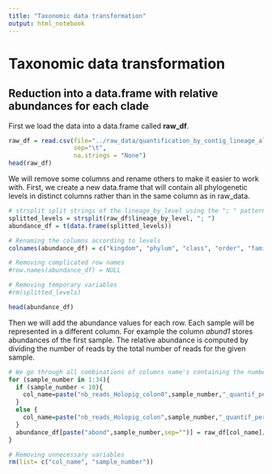 ```yaml
---
title: "Taxonomic data transformation"
output: html_notebook
---
```


# Taxonomic data transformation

## Reduction into a data.frame with relative abundances for each clade

First we load the data into a data.frame called **raw_df**.

```r
raw_df = read.csv(file="../raw_data/quantification_by_contig_lineage_all.csv",
                  sep="\t",
                  na.strings = "None")
head(raw_df)
```

We will remove some columns and rename others to make it easier to work with. First, we create a new data.frame that will contain all phylogenetic levels in distinct columns rather than in the same column as in raw_data.

```r
# strsplit split strings of the lineage_by_level using the "; " pattern
splitted_levels = strsplit(raw_df$lineage_by_level, "; ")
abundance_df = t(data.frame(splitted_levels))

# Renaming the columns according to levels
colnames(abundance_df) = c("kingdom", "phylum", "class", "order", "familly", "genre", "species")

# Removing complicated row names
#row.names(abundance_df) = NULL

# Removing temporary variables
#rm(splitted_levels)

head(abundance_df)
```

Then we will add the abundance values for each row. Each sample will be represented in a different column. For example the column *abund1* stores abundances of the first sample. The relative abundance is computed by dividing the number of reads by the total number of reads for the given sample.

```r
# We go through all combinations of columns name's containing the number of reads. # Then, we add a column in abundance_df containing relative abundances. 
for (sample_number in 1:34){
  if (sample_number < 10){
    col_name=paste("nb_reads_Holopig_colon0",sample_number,"_quantif_percontig", sep="")
  }
  else {
    col_name=paste("nb_reads_Holopig_colon",sample_number,"_quantif_percontig", sep="")
  }
  abundance_df[paste("abond",sample_number,sep="")] = raw_df[col_name]/sum(raw_df[col_name])
}

# Removing unnecessary variables
rm(list= c("col_name", "sample_number"))
```
